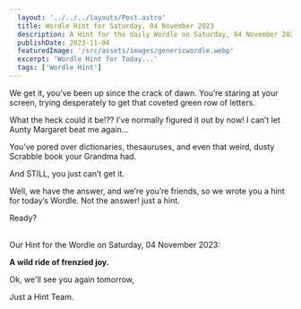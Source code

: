 ```yaml
---
  layout: '../../../layouts/Post.astro'
  title: Wordle Hint for Saturday, 04 November 2023
  description: A Hint for the daily Wordle on Saturday, 04 November 2023
  publishDate: 2023-11-04
  featuredImage: '/src/assets/images/genericwordle.webp'
  excerpt: 'Wordle Hint for Today...'
  tags: ['Wordle Hint']
---
```


  We get it, you’ve been up since the crack of dawn. You’re staring at your screen, trying desperately to get that coveted green row of letters. 

  What the heck could it be!??
  I’ve normally figured it out by now!
  I can’t let Aunty Margaret beat me again… 

  You’ve pored over dictionaries, thesauruses, and even that weird, dusty Scrabble book your Grandma had.

  And STILL, you just can’t get it. 

  Well, we have the answer, and we’re you’re friends, so we wrote you a hint for today’s Wordle.
  Not the answer! just a hint. 

  Ready?<br /><br />

  Our Hint for the Wordle on Saturday, 04 November 2023:

  **A wild ride of frenzied joy.**

  Ok, we'll see you again tomorrow, 

  Just a Hint Team.
  